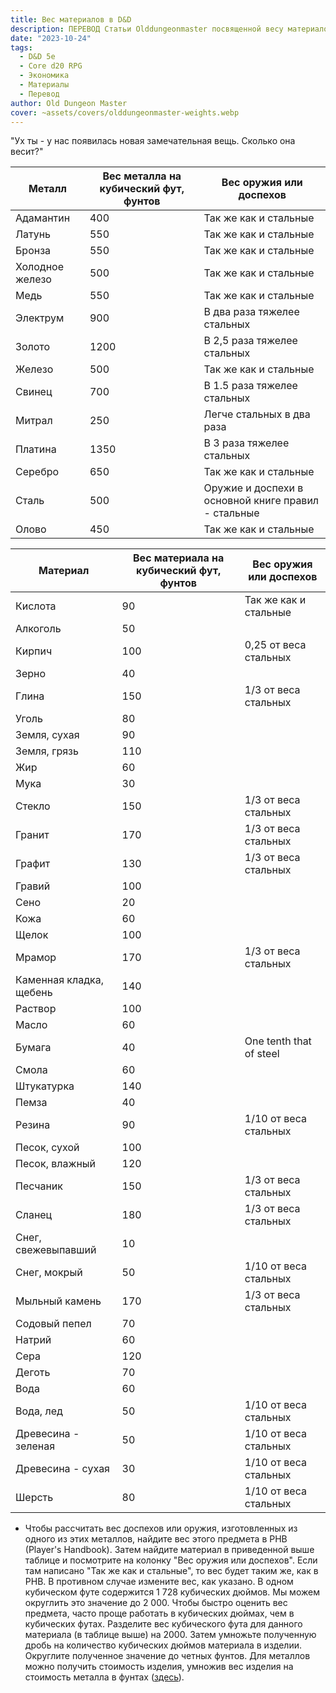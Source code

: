 ```yaml
---
title: Вес материалов в D&D
description: ПЕРЕВОД Статьи Olddungeonmaster посвященной весу материалов
date: "2023-10-24"
tags:
  - D&D 5e
  - Core d20 RPG
  - Экономика
  - Материалы
  - Перевод
author: Old Dungeon Master
cover: ~assets/covers/olddungeonmaster-weights.webp
---
```


"Ух ты - у нас появилась новая замечательная вещь. Сколько она весит?"

| Металл          | Вес металла на кубический фут, фунтов | Вес оружия или доспехов                             |
| --------------- | ------------------------------------- | --------------------------------------------------- |
| Адамантин       | 400                                   | Так же как и стальные                               |
| Латунь          | 550                                   | Так же как и стальные                               |
| Бронза          | 550                                   | Так же как и стальные                               |
| Холодное железо | 500                                   | Так же как и стальные                               |
| Медь            | 550                                   | Так же как и стальные                               |
| Электрум        | 900                                   | В два раза тяжелее стальных                         |
| Золото          | 1200                                  | В 2,5 раза тяжелее стальных                         |
| Железо          | 500                                   | Так же как и стальные                               |
| Свинец          | 700                                   | В 1.5 раза тяжелее стальных                         |
| Митрал          | 250                                   | Легче стальных в два раза                           |
| Платина         | 1350                                  | В 3 раза тяжелее стальных                           |
| Серебро         | 650                                   | Так же как и стальные                               |
| Сталь           | 500                                   | Оружие и доспехи в основной книге правил - стальные |
| Олово           | 450                                   | Так же как и стальные                               |

| Материал                | Вес материала на кубический фут, фунтов | Вес оружия или доспехов |
| ----------------------- | --------------------------------------- | ----------------------- |
| Кислота                 | 90                                      | Так же как и стальные   |
| Алкоголь                | 50                                      |                         |
| Кирпич                  | 100                                     | 0,25 от веса стальных   |
| Зерно                   | 40                                      |                         |
| Глина                   | 150                                     | 1/3 от веса стальных    |
| Уголь                   | 80                                      |                         |
| Земля, сухая            | 90                                      |                         |
| Земля, грязь            | 110                                     |                         |
| Жир                     | 60                                      |                         |
| Мука                    | 30                                      |                         |
| Стекло                  | 150                                     | 1/3 от веса стальных    |
| Гранит                  | 170                                     | 1/3 от веса стальных    |
| Графит                  | 130                                     | 1/3 от веса стальных    |
| Гравий                  | 100                                     |                         |
| Сено                    | 20                                      |                         |
| Кожа                    | 60                                      |                         |
| Щелок                   | 100                                     |                         |
| Мрамор                  | 170                                     | 1/3 от веса стальных    |
| Каменная кладка, щебень | 140                                     |                         |
| Раствор                 | 100                                     |                         |
| Масло                   | 60                                      |                         |
| Бумага                  | 40                                      | One tenth that of steel |
| Смола                   | 60                                      |                         |
| Штукатурка              | 140                                     |                         |
| Пемза                   | 40                                      |                         |
| Резина                  | 90                                      | 1/10 от веса стальных   |
| Песок, сухой            | 100                                     |                         |
| Песок, влажный          | 120                                     |                         |
| Песчаник                | 150                                     | 1/3 от веса стальных    |
| Сланец                  | 180                                     | 1/3 от веса стальных    |
| Снег, свежевыпавший     | 10                                      |                         |
| Снег, мокрый            | 50                                      | 1/10 от веса стальных   |
| Мыльный камень          | 170                                     | 1/3 от веса стальных    |
| Содовый пепел           | 70                                      |                         |
| Натрий                  | 60                                      |                         |
| Сера                    | 120                                     |                         |
| Деготь                  | 70                                      |                         |
| Вода                    | 60                                      |                         |
| Вода, лед               | 50                                      | 1/10 от веса стальных   |
| Древесина - зеленая     | 50                                      | 1/10 от веса стальных   |
| Древесина - сухая       | 30                                      | 1/10 от веса стальных   |
| Шерсть                  | 80                                      | 1/10 от веса стальных   |

- Чтобы рассчитать вес доспехов или оружия, изготовленных из одного из этих металлов, найдите вес этого предмета в PHB (Player's Handbook). Затем найдите материал в приведенной выше таблице и посмотрите на колонку "Вес оружия или доспехов". Если там написано "Так же как и стальные", то вес будет таким же, как в PHB. В противном случае измените вес, как указано.
  В одном кубическом футе содержится 1 728 кубических дюймов. Мы можем округлить это значение до 2 000.
  Чтобы быстро оценить вес предмета, часто проще работать в кубических дюймах, чем в кубических футах. Разделите вес кубического фута для данного материала (в таблице выше) на 2000. Затем умножьте полученную дробь на количество кубических дюймов материала в изделии. Округлите полученное значение до четных фунтов.
  Для металлов можно получить стоимость изделия, умножив вес изделия на стоимость металла в фунтах ([здесь](/posts/translations/olddungeonmaster-metals)).
